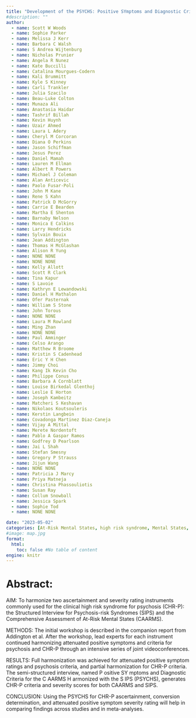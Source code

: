 ```yaml
---
title: "Development of the PSYCHS: Positive SYmptoms and Diagnostic Criteria for the CAARMS Harmonized with the SIPS"
#description: ""
author:
  - name: Scott W Woods
  - name: Sophie Parker
  - name: Melissa J Kerr
  - name: Barbara C Walsh
  - name: S Andrea Wijtenburg
  - name: Nicholas Prunier
  - name: Angela R Nunez
  - name: Kate Buccilli
  - name: Catalina Mourgues-Codern
  - name: Kali Brummitt
  - name: Kyle S Kinney
  - name: Carli Trankler
  - name: Julia Szacilo
  - name: Beau-Luke Colton
  - name: Munaza Ali
  - name: Anastasia Haidar
  - name: Tashrif Billah
  - name: Kevin Huynh
  - name: Uzair Ahmed
  - name: Laura L Adery
  - name: Cheryl M Corcoran
  - name: Diana O Perkins
  - name: Jason Schiffman
  - name: Jesus Perez
  - name: Daniel Mamah
  - name: Lauren M Ellman
  - name: Albert R Powers
  - name: Michael J Coleman
  - name: Alan Anticevic
  - name: Paolo Fusar-Poli
  - name: John M Kane
  - name: Rene S Kahn
  - name: Patrick D McGorry
  - name: Carrie E Bearden
  - name: Martha E Shenton
  - name: Barnaby Nelson
  - name: Monica E Calkins
  - name: Larry Hendricks
  - name: Sylvain Bouix
  - name: Jean Addington
  - name: Thomas H McGlashan
  - name: Alison R Yung
  - name: NONE NONE
  - name: NONE NONE
  - name: Kelly Allott
  - name: Scott R Clark
  - name: Tina Kapur
  - name: S Lavoie
  - name: Kathryn E Lewandowski
  - name: Daniel H Mathalon
  - name: Ofer Pasternak
  - name: William S Stone
  - name: John Torous
  - name: NONE NONE
  - name: Laura M Rowland
  - name: Ming Zhan
  - name: NONE NONE
  - name: Paul Amminger
  - name: Celso Arango
  - name: Matthew R Broome
  - name: Kristin S Cadenhead
  - name: Eric Y H Chen
  - name: Jimmy Choi
  - name: Kang Ik Kevin Cho
  - name: Philippe Conus
  - name: Barbara A Cornblatt
  - name: Louise Birkedal Glenthoj
  - name: Leslie E Horton
  - name: Joseph Kambeitz
  - name: Matcheri S Keshavan
  - name: Nikolaos Koutsouleris
  - name: Kerstin Langbein
  - name: Covadonga Martinez Diaz-Caneja
  - name: Vijay A Mittal
  - name: Merete Nordentoft
  - name: Pablo A Gaspar Ramos
  - name: Godfrey D Pearlson
  - name: Jai L Shah
  - name: Stefan Smesny
  - name: Gregory P Strauss
  - name: Jijun Wang
  - name: NONE NONE
  - name: Patricia J Marcy
  - name: Priya Matneja
  - name: Christina Phassouliotis
  - name: Susan Ray
  - name: Collum Snowball
  - name: Jessica Spark
  - name: Sophie Tod
  - name: NONE NONE

date: "2023-05-02"
categories: [At-Risk Mental States, high risk syndrome, Mental States, Comprehensive Assessment, Psychosis-risk Syndromes]
#image: map.jpg
format:
  html:
    toc: false #No table of content
engine: knitr
---
```


# Abstract:

AIM: To harmonize two ascertainment and severity rating instruments commonly used for the clinical high risk syndrome for psychosis (CHR-P): the Structured Interview for Psychosis-risk Syndromes (SIPS) and the Comprehensive Assessment of At-Risk Mental States (CAARMS).

METHODS: The initial workshop is described in the companion report from Addington et al. After the workshop, lead experts for each instrument continued harmonizing attenuated positive symptoms and criteria for psychosis and CHR-P through an intensive series of joint videoconferences.

RESULTS: Full harmonization was achieved for attenuated positive symptom ratings and psychosis criteria, and partial harmonization for CHR-P criteria. The semi-structured interview, named P ositive SY mptoms and Diagnostic Criteria for the C AARMS H armonized with the S IPS (PSYCHS), generates CHR-P criteria and severity scores for both CAARMS and SIPS.

CONCLUSION: Using the PSYCHS for CHR-P ascertainment, conversion determination, and attenuated positive symptom severity rating will help in comparing findings across studies and in meta-analyses.
        